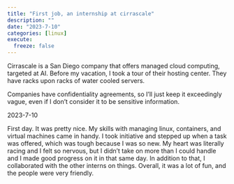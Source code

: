 ```yaml
---
title: "First job, an internship at cirrascale"
description: ""
date: "2023-7-10"
categories: [linux]
execute:
  freeze: false
---
```



Cirrascale is a San Diego company that offers managed cloud computing, targeted at AI. Before my vacation, I took a tour of their hosting center. They have racks upon racks of water cooled servers.

Companies have confidentiality agreements, so I'll just keep it exceedingly vague, even if I don't consider it to be sensitive information.


2023-7-10

First day. It was pretty nice. My skills with managing linux, containers, and virtual machines came in handy. I took initiative and stepped up when a task was offered, which was tough because I was so new. My heart was literally racing and I felt so nervous, but I didn't take on more than I could handle and I made good progress on it in that same day. In addition to that, I collaborated with the other interns on things. Overall, it was a lot of fun, and the people were very friendly. 


